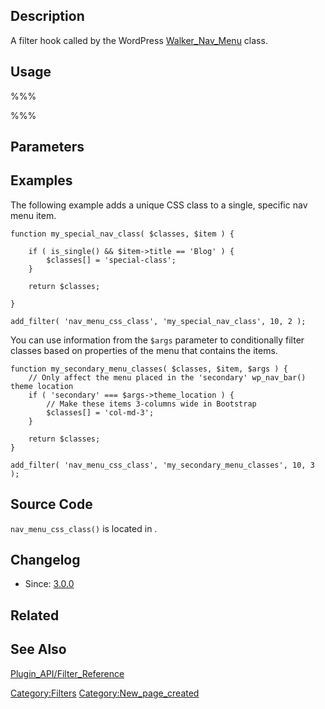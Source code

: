 == Description ==

A filter hook called by the WordPress [[Class Reference/Walker_Nav_Menu | Walker_Nav_Menu]] class.

== Usage ==

%%%<?php 
/* WP 3.0+ */
function filter_handler( $classes , $item ) { ...... }

add_filter( 'nav_menu_css_class', 'filter_handler', 10, 2 ); 

/* WP 3.1+ */
function filter_handler( $classes , $item, $args ) { ...... }

add_filter( 'nav_menu_css_class', 'filter_handler', 10, 3 ); 

/* WP 4.1+ */
function filter_handler( $classes, $item, $args, $depth ) { ...... }

add_filter( 'nav_menu_css_class', 'filter_handler', 10, 4 ); 
?>%%%

== Parameters ==

{{Parameter|$classes|array|Nav menu item classes.}}
{{Parameter|$item|object|[[Function_Reference/wp_get_nav_menu_items#Return_Values | Nav menu item data object.]]}}
{{Parameter|$args|array|[[Function_Reference/wp_nav_menu | Nav menu arguments.]] Added in 3.1|optional}}
{{Parameter|$depth|int|Depth of menu item. Used for padding. Added in 4.1|optional}}

== Examples ==

The following example adds a unique CSS class to a single, specific nav menu item.

<pre>
function my_special_nav_class( $classes, $item ) {

    if ( is_single() && $item->title == 'Blog' ) {
        $classes[] = 'special-class';
    }

    return $classes;

}

add_filter( 'nav_menu_css_class', 'my_special_nav_class', 10, 2 );
</pre>

You can use information from the <tt>$args</tt> parameter to conditionally filter classes based on properties of the menu that contains the items.

<pre>
function my_secondary_menu_classes( $classes, $item, $args ) {
    // Only affect the menu placed in the 'secondary' wp_nav_bar() theme location
    if ( 'secondary' === $args->theme_location ) {
        // Make these items 3-columns wide in Bootstrap
        $classes[] = 'col-md-3';
    }

    return $classes;
}

add_filter( 'nav_menu_css_class', 'my_secondary_menu_classes', 10, 3 ); 
</pre>

== Source Code ==

<tt>nav_menu_css_class()</tt> is located in {{Trac|wp-includes/nav-menu-template.php}}.

== Changelog ==

* Since: [[Version 3.0|3.0.0]]

== Related ==

{{Navigation Menu Tags}}

== See Also ==

[[Plugin_API/Filter_Reference]]

[[Category:Filters]]
[[Category:New_page_created]]